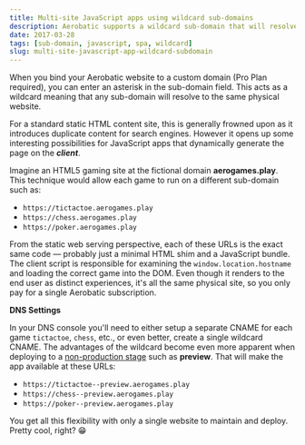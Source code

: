 ```yaml
---
title: Multi-site JavaScript apps using wildcard sub-domains
description: Aerobatic supports a wildcard sub-domain that will resolve all sub-domains to the same website allowing for some interesting JavaScript app options.
date: 2017-03-28
tags: [sub-domain, javascript, spa, wildcard]
slug: multi-site-javascript-app-wildcard-subdomain
---
```


When you bind your Aerobatic website to a custom domain (Pro Plan required), you can enter an asterisk in the sub-domain field. This acts as a wildcard meaning that any sub-domain will resolve to the same physical website.

For a standard static HTML content site, this is generally frowned upon as it introduces duplicate content for search engines. However it opens up some interesting possibilities for JavaScript apps that dynamically generate the page on the **_client_**.

Imagine an HTML5 gaming site at the fictional domain **aerogames.play**. This technique would allow each game to run on a different sub-domain such as:

- `https://tictactoe.aerogames.play`
- `https://chess.aerogames.play`
- `https://poker.aerogames.play`

From the static web serving perspective, each of these URLs is the exact same code &mdash; probably just a minimal HTML shim and a JavaScript bundle. The client script is responsible for examining the `window.location.hostname` and loading the correct game into the DOM. Even though it renders to the end user as distinct experiences, it's all the same physical site, so you only pay for a single Aerobatic subscription.

**DNS Settings**

In your DNS console you'll need to either setup a separate CNAME for each game `tictactoe`, `chess`, etc., or even better, create a single wildcard CNAME. The advantages of the wildcard become even more apparent when deploying to a [non-production stage](/docs/deployment/#deploy-stages) such as **preview**. That will make the app available at these URLs:

- `https://tictactoe--preview.aerogames.play`
- `https://chess--preview.aerogames.play`
- `https://poker--preview.aerogames.play`

You get all this flexibility with only a single website to maintain and deploy. Pretty cool, right? 😁
